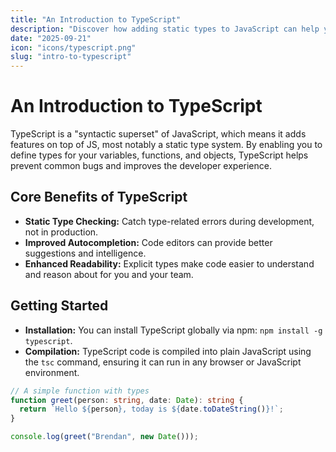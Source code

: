 ```yaml
---
title: "An Introduction to TypeScript"
description: "Discover how adding static types to JavaScript can help you catch errors early, improve code quality, and make your codebase more maintainable."
date: "2025-09-21"
icon: "icons/typescript.png"
slug: "intro-to-typescript"
---
```


# An Introduction to TypeScript

TypeScript is a "syntactic superset" of JavaScript, which means it adds features on top of JS, most notably a static type system. By enabling you to define types for your variables, functions, and objects, TypeScript helps prevent common bugs and improves the developer experience.

## Core Benefits of TypeScript
- **Static Type Checking:** Catch type-related errors during development, not in production.
- **Improved Autocompletion:** Code editors can provide better suggestions and intelligence.
- **Enhanced Readability:** Explicit types make code easier to understand and reason about for you and your team.

## Getting Started
- **Installation:** You can install TypeScript globally via npm: `npm install -g typescript`.
- **Compilation:** TypeScript code is compiled into plain JavaScript using the `tsc` command, ensuring it can run in any browser or JavaScript environment.

```typescript
// A simple function with types
function greet(person: string, date: Date): string {
  return `Hello ${person}, today is ${date.toDateString()}!`;
}

console.log(greet("Brendan", new Date()));